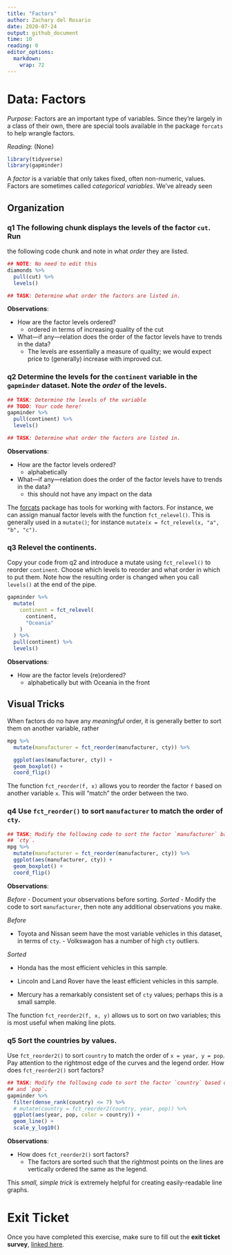 ```yaml
---
title: "Factors"
author: Zachary del Rosario
date: 2020-07-24
output: github_document
time: 10
reading: 0
editor_options: 
  markdown: 
    wrap: 72
---
```


# Data: Factors

*Purpose*: Factors are an important type of variables. Since they're
largely in a class of their own, there are special tools available in
the package `forcats` to help wrangle factors.

*Reading*: (None)

```r
library(tidyverse)
library(gapminder)
```

A *factor* is a variable that only takes fixed, often non-numeric,
values. Factors are sometimes called *categorical variables*. We've
already seen

## Organization

<!-- -------------------------------------------------- -->

### **q1** The following chunk displays the levels of the factor `cut`. Run

the following code chunk and note in what *order* they are listed.

```r
## NOTE: No need to edit this
diamonds %>%
  pull(cut) %>%
  levels()

## TASK: Determine what order the factors are listed in.
```

**Observations**:

-   How are the factor levels ordered?
    -   ordered in terms of increasing quality of the cut
-   What---if any---relation does the order of the factor levels have to
    trends in the data?
    -   The levels are essentially a measure of quality; we would expect
        price to (generally) increase with improved cut.

### **q2** Determine the levels for the `continent` variable in the `gapminder` dataset. Note the *order* of the levels.

```r
## TASK: Determine the levels of the variable
## TODO: Your code here!
gapminder %>% 
  pull(continent) %>% 
  levels()

## TASK: Determine what order the factors are listed in.
```

**Observations**:

-   How are the factor levels ordered?
    -   alphabetically
-   What---if any---relation does the order of the factor levels have to
    trends in the data?
    -   this should not have any impact on the data

The [forcats](https://forcats.tidyverse.org/) package has tools for
working with factors. For instance, we can assign manual factor levels
with the function `fct_relevel()`. This is generally used in a
`mutate()`; for instance `mutate(x = fct_relevel(x, "a", "b", "c")`.

### **q3** Relevel the continents.

Copy your code from q2 and introduce a mutate using `fct_relevel()` to
reorder `continent`. Choose which levels to reorder and what order in
which to put them. Note how the resulting order is changed when you call
`levels()` at the end of the pipe.

```r
gapminder %>% 
  mutate(
    continent = fct_relevel(
      continent, 
      "Oceania"
    )
  ) %>% 
  pull(continent) %>% 
  levels()

```

**Observations**:

-   How are the factor levels (re)ordered?
    -   alphabetically but with Oceania in the front

## Visual Tricks

<!-- -------------------------------------------------- -->

When factors do no have any *meaningful* order, it is generally better
to sort them on another variable, rather

```r
mpg %>%
  mutate(manufacturer = fct_reorder(manufacturer, cty)) %>%

  ggplot(aes(manufacturer, cty)) +
  geom_boxplot() +
  coord_flip()
```

The function `fct_reorder(f, x)` allows you to reorder the factor `f`
based on another variable `x`. This will "match" the order between the
two.

### **q4** Use `fct_reorder()` to sort `manufacturer` to match the order of `cty`.

```r
## TASK: Modify the following code to sort the factor `manufacturer` based on
## `cty`.
mpg %>%
  mutate(manufacturer = fct_reorder(manufacturer, cty)) %>% 
  ggplot(aes(manufacturer, cty)) +
  geom_boxplot() +
  coord_flip()
```

**Observations**:

*Before* - Document your observations before sorting. *Sorted* - Modify
the code to sort `manufacturer`, then note any additional observations
you make.

*Before*

-   Toyota and Nissan seem have the most variable vehicles in this
    dataset, in terms of `cty`. - Volkswagon has a number of high `cty`
    outliers.

*Sorted*

-   Honda has the most efficient vehicles in this sample.

-   Lincoln and Land Rover have the least efficient vehicles in this
    sample.

-   Mercury has a remarkably consistent set of `cty` values; perhaps
    this is a small sample.

The function `fct_reorder2(f, x, y)` allows us to sort on *two*
variables; this is most useful when making line plots.

### **q5** Sort the countries by values.

Use `fct_reorder2()` to sort `country` to match the order of
`x = year, y = pop`. Pay attention to the rightmost edge of the curves
and the legend order. How does `fct_reorder2()` sort factors?

```r
## TASK: Modify the following code to sort the factor `country` based on `year`
## and `pop`.
gapminder %>%
  filter(dense_rank(country) <= 7) %>%
  # mutate(country = fct_reorder2(country, year, pop)) %>%
  ggplot(aes(year, pop, color = country)) +
  geom_line() +
  scale_y_log10()
```

**Observations**:

-   How does `fct_reorder2()` sort factors?
    -   The factors are sorted such that the rightmost points on the
        lines are vertically ordered the same as the legend.

This *small, simple trick* is extremely helpful for creating
easily-readable line graphs.

<!-- include-exit-ticket -->

# Exit Ticket

<!-- -------------------------------------------------- -->

Once you have completed this exercise, make sure to fill out the **exit
ticket survey**, [linked
here](https://docs.google.com/forms/d/e/1FAIpQLSeuq2LFIwWcm05e8-JU84A3irdEL7JkXhMq5Xtoalib36LFHw/viewform?usp=pp_url&entry.693978880=e-data11-factors-assignment.Rmd).
